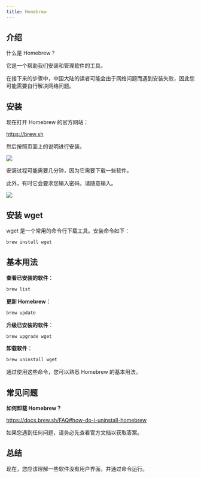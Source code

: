 ```yaml
---
title: Homebrew
---
```


## 介绍

什么是 Homebrew？

它是一个帮助我们安装和管理软件的工具。

在接下来的步骤中，中国大陆的读者可能会由于网络问题而遇到安装失败，因此您可能需要自行解决网络问题。

## 安装

现在打开 Homebrew 的官方网站：

https://brew.sh

然后按照页面上的说明进行安装。

![](./images/01-Homebrew_1.png)

安装过程可能需要几分钟，因为它需要下载一些软件。

此外，有时它会要求您输入密码，请随意输入。

![](./images/01-Homebrew_2.png)

## 安装 wget

wget 是一个常用的命令行下载工具。安装命令如下：

```bash
brew install wget
```

## 基本用法

**查看已安装的软件**：

```bash
brew list
```

**更新 Homebrew**：

```bash
brew update
```

**升级已安装的软件**：

```bash
brew upgrade wget
```

**卸载软件**：

```bash
brew uninstall wget
```

通过使用这些命令，您可以熟悉 Homebrew 的基本用法。

## 常见问题

**如何卸载 Homebrew？** 

https://docs.brew.sh/FAQ#how-do-i-uninstall-homebrew

如果您遇到任何问题，请务必先查看官方文档以获取答案。

## 总结

现在，您应该理解一些软件没有用户界面，并通过命令运行。
